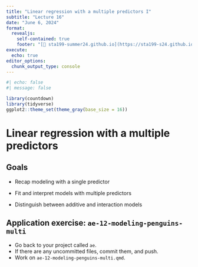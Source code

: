 ```yaml
---
title: "Linear regression with a multiple predictors I"
subtitle: "Lecture 16"
date: "June 6, 2024"
format: 
  revealjs:
    self-contained: true
    footer: "[🔗 sta199-summer24.github.io](https://sta199-s24.github.io/) &nbsp;·&nbsp; [❓ Ask on Ed](https://edstem.org/us/courses/59071/discussion/)"
execute: 
  echo: true
editor_options: 
  chunk_output_type: console
---
```



```r
#| echo: false
#| message: false

library(countdown)
library(tidyverse)
ggplot2::theme_set(theme_gray(base_size = 16))
```



# Linear regression with a multiple predictors

## Goals {.smaller}

-   Recap modeling with a single predictor

-   Fit and interpret models with multiple predictors

-   Distinguish between additive and interaction models

## Application exercise: `ae-12-modeling-penguins-multi` {.smaller}

::: appex
-   Go back to your project called `ae`.
-   If there are any uncommitted files, commit them, and push.
-   Work on `ae-12-modeling-penguins-multi.qmd`.
:::
